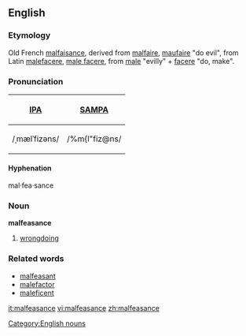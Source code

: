 ==English==

===Etymology===
Old French [[malfaisance]], derived from [[malfaire]], [[maufaire]] "do evil", from Latin [[malefacere]], [[male facere]], from [[male]] "evilly" + [[facere]] "do, make".

===Pronunciation===
{| border=1 cellpadding=5
! [[w:IPA|IPA]] !! [[w:SAMPA|SAMPA]]
|-
| /ˌmælˈfizəns/ || /%m{l"fiz@ns/
|}

====Hyphenation====
mal·fea·sance

===Noun===
'''malfeasance'''
# [[wrongdoing]]

===Related words===
* [[malfeasant]]
* [[malefactor]]
* [[maleficent]]

[[Category:English nouns]]

[[it:malfeasance]]
[[vi:malfeasance]]
[[zh:malfeasance]]
